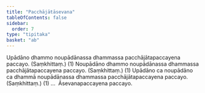 ```yaml
---
title: "Pacchājātāsevana"
tableOfContents: false
sidebar:
  order: 7
type: "tipitaka"
basket: "ab"
---
```



<DynamicBreadcrumb />

<Division number="29">

<Paragraph number="3597">
Upādāno dhammo noupādānassa dhammassa pacchājātapaccayena paccayo. (Saṃkhittaṃ.) (1)
</Paragraph>

<Paragraph number="3598">
Noupādāno dhammo noupādānassa dhammassa pacchājātapaccayena paccayo. (Saṃkhittaṃ.) (1)
</Paragraph>

<Paragraph number="3599">
Upādāno ca noupādāno ca dhammā noupādānassa dhammassa pacchājātapaccayena paccayo. (Saṃkhittaṃ.) (1) …  Āsevanapaccayena paccayo.
</Paragraph>
</Division>